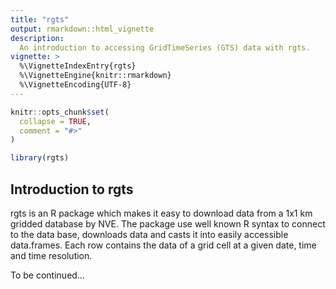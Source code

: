 ```yaml
---
title: "rgts"
output: rmarkdown::html_vignette
description:
  An introduction to accessing GridTimeSeries (GTS) data with rgts.
vignette: >
  %\VignetteIndexEntry{rgts}
  %\VignetteEngine{knitr::rmarkdown}
  %\VignetteEncoding{UTF-8}
---
```


```r
knitr::opts_chunk$set(
  collapse = TRUE,
  comment = "#>"
)
```

```r
library(rgts)
```

## Introduction to rgts

rgts is an R package which makes it easy to download data from a 1x1 km gridded database by NVE. The package use well known R syntax to connect to the data base, downloads data and casts it into easily accessible data.frames. Each row contains the data of a grid cell at a given date, time and time resolution.

To be continued...




